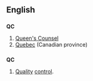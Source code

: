 ==English==

==={{abbreviation}}===
'''QC'''
#[[Queen's Counsel]]
#[[Quebec]] (Canadian province)

==={{Initialism}}===
'''QC'''
# [[quality|Quality]] [[control]].